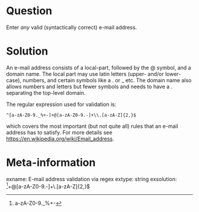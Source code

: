 Question
========
Enter _any_ valid (syntactically correct) e-mail address.

Solution
========
An e-mail address consists of a local-part, followed by the @ symbol,
and a domain name. The local part may use latin letters (upper- and/or
lower-case), numbers, and certain symbols like a . or _ etc. The domain
name also allows numbers and letters but fewer symbols and needs to have
a . separating the top-level domain.

The regular expression used for validation is:

```
^[a-zA-Z0-9._%+-]+@[a-zA-Z0-9.-]+\\.[a-zA-Z]{2,}$
```

which covers the most important (but not quite all) rules that an e-mail
address has to satisfy. For more details see <https://en.wikipedia.org/wiki/Email_address>.

Meta-information
================
exname: E-mail address validation via regex
extype: string
exsolution: ^[a-zA-Z0-9._%+-]+@[a-zA-Z0-9.-]+\\.[a-zA-Z]{2,}$
